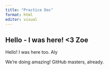 ```yaml
---
title: "Practice Doc"
format: html
editor: visual
---
```


## Hello - I was here! \<3 Zoe

Hello! I was here too. Aly

We're doing amazing! GitHub masters, already.
